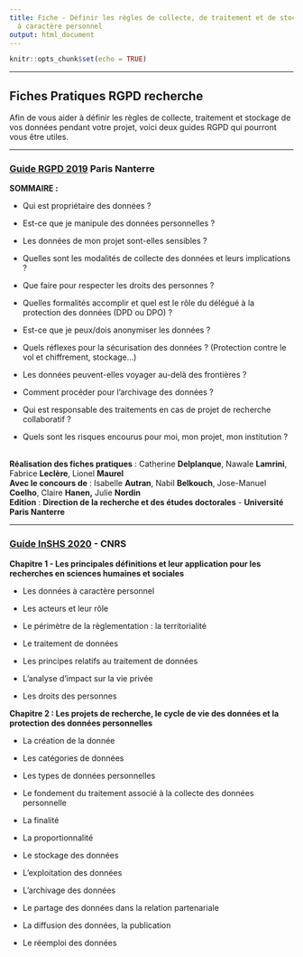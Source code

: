 ```yaml
---
title: Fiche - Définir les règles de collecte, de traitement et de stockage des données
  à caractère personnel
output: html_document
---
```


```r
knitr::opts_chunk$set(echo = TRUE)
```

------------------------------------------------------------------------

## Fiches Pratiques RGPD recherche 

Afin de vous aider à définir les règles de collecte, traitement et stockage de vos données pendant votre projet, voici deux guides RGPD qui pourront vous être utiles.

------------------------------------------------------------------------

### [Guide RGPD 2019](https://recherche.parisnanterre.fr/accueil/rgpd-fiches-pratiques-rgpd-recherche) Paris Nanterre 

**SOMMAIRE :**

-   Qui est propriétaire des données ?

-   Est-ce que je manipule des données personnelles ?

-   Les données de mon projet sont-elles sensibles ?

-   Quelles sont les modalités de collecte des données et leurs implications ?

-   Que faire pour respecter les droits des personnes ?

-   Quelles formalités accomplir et quel est le rôle du délégué à la protection des données (DPD ou DPO) ?

-   Est-ce que je peux/dois anonymiser les données ?

-   Quels réflexes pour la sécurisation des données ? (Protection contre le vol et chiffrement, stockage...)

-   Les données peuvent-elles voyager au-delà des frontières ?

-   Comment procéder pour l'archivage des données ?

-   Qui est responsable des traitements en cas de projet de recherche collaboratif ?

-   Quels sont les risques encourus pour moi, mon projet, mon institution ?

\
**Réalisation des fiches pratiques** : Catherine **Delplanque**, Nawale **Lamrini**, Fabrice **Leclère**, Lionel **Maurel**\
**Avec le concours de** : Isabelle **Autran**, Nabil **Belkouch**, Jose-Manuel **Coelho**, Claire **Hanen,** Julie **Nordin**\
**Edition** : **Direction de la recherche et des études doctorales** - **Université Paris Nanterre**

------------------------------------------------------------------------

### [Guide InSHS 2020](https://recherche.parisnanterre.fr/accueil/rgpd-fiches-pratiques-rgpd-recherche) - CNRS 

**Chapitre 1 - Les principales définitions et leur application pour les recherches en sciences humaines et sociales**

-   Les données à caractère personnel

-   Les acteurs et leur rôle

-   Le périmètre de la règlementation : la territorialité

-   Le traitement de données

-   Les principes relatifs au traitement de données

-   L'analyse d'impact sur la vie privée

-   Les droits des personnes

**Chapitre 2 : Les projets de recherche, le cycle de vie des données et la
protection des données personnelles**

-   La création de la donnée

-   Les catégories de données

-   Les types de données personnelles

-   Le fondement du traitement associé à la collecte des données personnelle

-   La finalité

-   La proportionnalité

-   Le stockage des données

-   L'exploitation des données

-   L'archivage des données

-   Le partage des données dans la relation partenariale

-   La diffusion des données, la publication

-   Le réemploi des données
